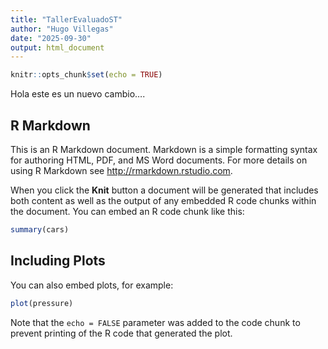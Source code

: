 ```yaml
---
title: "TallerEvaluadoST"
author: "Hugo Villegas"
date: "2025-09-30"
output: html_document
---
```


```r
knitr::opts_chunk$set(echo = TRUE)
```


Hola este es un nuevo cambio....



## R Markdown

This is an R Markdown document. Markdown is a simple formatting syntax for authoring HTML, PDF, and MS Word documents. For more details on using R Markdown see <http://rmarkdown.rstudio.com>.

When you click the **Knit** button a document will be generated that includes both content as well as the output of any embedded R code chunks within the document. You can embed an R code chunk like this:

```r
summary(cars)
```

## Including Plots

You can also embed plots, for example:

```r
plot(pressure)
```

Note that the `echo = FALSE` parameter was added to the code chunk to prevent printing of the R code that generated the plot.

